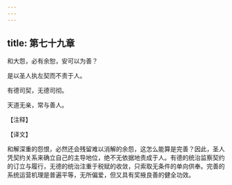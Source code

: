 ```yaml
---
---
---
```

title: 第七十九章
---

和大怨，必有余恕，安可以为善？

是以圣人执左契而不责于人。

有德司契，无德司彻。

天道无亲，常与善人。

【注释】

【译文】

和解深重的怨恨，必然还会残留难以消解的余怨，这怎么能算是完善？因此，圣人凭契约关系来确立自己的主导地位，绝不无依据地责成于人。有德的统治监察契约的订立与履行，无德的统治注重于税赋的收敛，只索取无条件的单向供奉。完善的系统运营机理是普遍平等，无所偏爱，但又具有奖掖良善的健全功效。